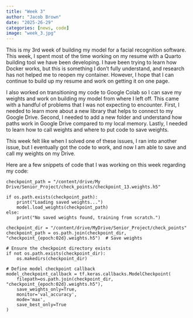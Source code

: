 ```yaml
---
title: "Week 3"
author: "Jacob Brown"
date: "2025-26-29"
categories: [news, code]
image: "week_3.jpg"
---
```


This is my 3rd week of building my model for a facial recognition software. This week, I spent most of the time working on my resume with a Quarto building tool we have been developing. I have been trying to learn how Docker works, but this is something I don't fully understand, and research has not helped me to reopen my container. However, I hope that I can continue to build up my resume and work on getting it on one page.

I also worked on transitioning my code to Google Colab so I can save my weights and work on building my model from where I left off. This came with a handful of problems that I was not expecting to encounter. First, I needed to learn more about a new library that helps to connect to my Google Drive. Second, I needed to add a new folder and understand how paths work in Google Drive compared to my local memory. Lastly, I needed to learn how to call weights and where to put code to save weights.

This week felt like when I solved one of these issues, I ran into another issue, but I eventually got the code to work, and now I am able to save and call my weights on my Drive.

Here are a few snippets of code that I was working on this week regarding my code:

```
checkpoint_path = "/content/drive/My Drive/Senior_Project/check_points/checkpoint_13.weights.h5"

if os.path.exists(checkpoint_path):
    print("Loading saved weights...")
    model.load_weights(checkpoint_path)
else:
    print("No saved weights found, training from scratch.")
```

```
checkpoint_dir = "/content/drive/MyDrive/Senior_Project/check_points"
checkpoint_path = os.path.join(checkpoint_dir, "checkpoint_{epoch:02d}.weights.h5")  # Save weights

# Ensure the checkpoint directory exists
if not os.path.exists(checkpoint_dir):
    os.makedirs(checkpoint_dir)

# Define model checkpoint callback
model_checkpoint_callback = tf.keras.callbacks.ModelCheckpoint(
    filepath=os.path.join(checkpoint_dir, "checkpoint_{epoch:02d}.weights.h5"),
    save_weights_only=True,
    monitor='val_accuracy',
    mode='max',
    save_best_only=True
)
```
